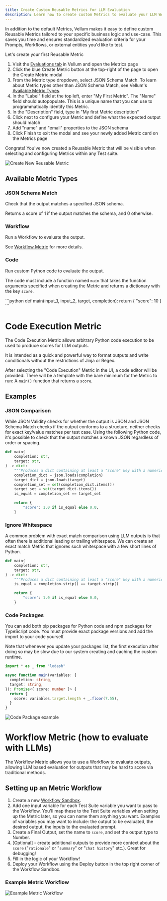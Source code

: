 ```yaml
---
title: Create Custom Reusable Metrics for LLM Evaluation
description: Learn how to create custom Metrics to evaluate your LLM Workflows with ease. Catch edge-cases, prevent regressions, and ship AI features faster with more confidence!
---
```


In addition to the default Metrics, Vellum makes it easy to define custom Reusable Metrics tailored to your specific business logic and use-case.
This saves you time and ensures standardized evaluation criteria for your Prompts, Workflows, or external entities you'd like to test.

Let's create your first Reusable Metric

1. Visit the [Evaluations tab](https://app.vellum.ai/evaluations) in Vellum and open the Metrics page
2. Click the blue Create Metric button at the top-right of the page to open the Create Metric modal
3. From the Metric type dropdown, select JSON Schema Match. To learn about Metric types other than JSON Schema Match, see Vellum's [Available Metric Types](#available-metric-types).
4. In the "Label" field at the top left, enter "My First Metric". The "Name" field should autopopulate. This is a unique name that you can use to programmatically identify this Metric.
5. In the "Description" field, type in "My first Metric description"
6. Click next to configure your Metric and define what the expected output should match
7. Add "name" and "email" properties to the JSON schema
8. Click Finish to exit the modal and see your newly added Metric card on the Metrics page

Congrats! You've now created a Reusable Metric that will be visible when selecting and configuring Metrics within any Test suite.

![Create New Reusable Metric](https://storage.googleapis.com/vellum-public/help-docs/quantitatively-evaluating-outputs/metric-creation.png)

## Available Metric Types

### JSON Schema Match

Check that the output matches a specified JSON schema.

Returns a score of 1 if the output matches the schema, and 0 otherwise.

### Workflow

Run a Workflow to evaluate the output.

See [Workflow Metric](/help-center/evaluation/workflow-evaluation-metric) for more details.

### Code

Run custom Python code to evaluate the output.

The code must include a function named `main` that takes the function arguments specified when creating the Metric and returns a dictionary with the key `score`.

<CodeBlock title="Example">
```python
def main(input_1, input_2, target, completion):
    return {
        "score": 10
    }
```
</CodeBlock>

# Code Execution Metric

The Code Execution Metric allows arbitrary Python code execution to be used to produce scores for LLM outputs.

It is intended as a quick and powerful way to format outputs and write conditionals without the restrictions of Jinja or Regex.

After selecting the "Code Execution" Metric in the UI, a code editor will be provided.
There will be a template with the bare minimum for the Metric to run: A `main()` function that returns a `score`.

## Examples

### JSON Comparison

While JSON Validity checks for whether the output is JSON and JSON Schema Match checks if the output conforms to a structure,
neither checks for exact key/value matches per test case. Using the following Python code,
it's possible to check that the output matches a known JSON regardless of order or spacing.

```python
def main(
    completion: str,
    target: str,
) -> dict:
    """Produces a dict containing at least a "score" key with a numerical value."""
    completion_dict = json.loads(completion)
    target_dict = json.loads(target)
    completion_set = set(completion_dict.items())
    target_set = set(target_dict.items())
    is_equal = completion_set == target_set

    return {
        "score": 1.0 if is_equal else 0.0,
    }
```

### Ignore Whitespace

A common problem with exact match comparison using LLM outputs is that often there is additional leading or trailing whitespace.
We can create an exact match Metric that ignores such whitespace with a few short lines of Python.

```python
def main(
    completion: str,
    target: str,
) -> dict:
    """Produces a dict containing at least a "score" key with a numerical value."""
    is_equal = completion.strip() == target.strip()

    return {
        "score": 1.0 if is_equal else 0.0,
    }
```

### Code Packages
You can add both pip packages for Python code and npm packages for TypeScript code. You must provide exact package versions and add the import to your code yourself.

Note that whenever you update your packages list, the first execution after doing so may be slow due to our system creating and caching the custom runtime.
```typescript
import * as _ from "lodash"

async function main(variables: {
  completion: string,
  target: string,
}): Promise<{ score: number }> {
  return {
    score: variables.target.length + _.floor(7.55),
  }
}
```

![Code Package example](https://storage.googleapis.com/vellum-public/help-docs/help-code-package-eval.png)

# Workflow Metric (how to evaluate with LLMs)

The Workflow Metric allows you to use a Workflow to evaluate outputs, allowing LLM based evaluation for outputs that may be hard to score via traditional methods.

## Setting up an Metric Workflow

1. Create a new [Workflow Sandbox](https://app.vellum.ai/workflow-sandboxes).
2. Add one input variable for each Test Suite variable you want to pass to the Workflow.
You'll map these to the Test Suite variables when setting up the Metric later, so you can name them anything you want.
Examples of variables you may want to include: the output to be evaluated,  the desired output, the inputs to the evaluated prompt.
3. Create a Final Output, set the name to `score`, and set the output type to Number.
4. [Optional] - create additional outputs to provide more context about the `score` ("`rationale`" or "`summary`" or "`chat history`" etc.). Great for debugging!
5. Fill in the logic of your Workflow!
6. Deploy your Workflow using the Deploy button in the top right corner of the Workflow Sandbox.

### Example Metric Workflow

![Example Metric Workflow](https://storage.googleapis.com/vellum-public/help-docs/example_evaluator_workflow.png)